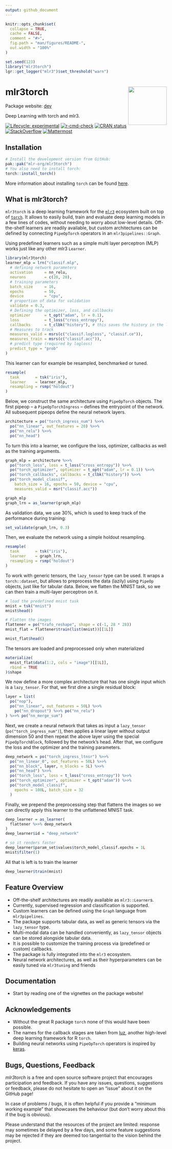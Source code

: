 ```yaml
---
output: github_document
---
```


<!-- README.md is generated from README.Rmd. Please edit that file -->

```r
knitr::opts_chunk$set(
  collapse = TRUE,
  cache = FALSE,
  comment = "#>",
  fig.path = "man/figures/README-",
  out.width = "100%"
)

set.seed(123)
library("mlr3torch")
lgr::get_logger("mlr3")$set_threshold("warn")
```



# mlr3torch <img src="man/figures/logo.svg" align="right" width = "120" />

Package website: [dev](https://mlr3torch.mlr-org.com/)

Deep Learning with torch and mlr3.

<!-- badges: start -->
[![Lifecycle: experimental](https://img.shields.io/badge/lifecycle-experimental-orange.svg)](https://lifecycle.r-lib.org/articles/stages.html#experimental)
[![r-cmd-check](https://github.com/mlr-org/mlr3torch/actions/workflows/r-cmd-check.yml/badge.svg)](https://github.com/mlr-org/mlr3torch/actions/workflows/r-cmd-check.yml)
[![CRAN status](https://www.r-pkg.org/badges/version/mlr3torch)](https://CRAN.R-project.org/package=mlr3torch)
[![StackOverflow](https://img.shields.io/badge/stackoverflow-mlr3-orange.svg)](https://stackoverflow.com/questions/tagged/mlr3)
[![Mattermost](https://img.shields.io/badge/chat-mattermost-orange.svg)](https://lmmisld-lmu-stats-slds.srv.mwn.de/mlr_invite/)
<!-- badges: end -->

## Installation

```r
# Install the development version from GitHub:
pak::pak("mlr-org/mlr3torch")
# You also need to install torch:
torch::install_torch()
```

More information about installing `torch` can be found [here](https://torch.mlverse.org/docs/articles/installation.html).

## What is mlr3torch?

`mlr3torch` is a deep learning framework for the [`mlr3`](https://mlr-org.com) ecosystem built on top of [`torch`](https://torch.mlverse.org/).
It allows to easily build, train and evaluate deep learning models in a few lines of codes, without needing to worry about low-level details.
Off-the-shelf learners are readily available, but custom architectures can be defined by connecting `PipeOpTorch` operators in an `mlr3pipelines::Graph`.

Using predefined learners such as a simple multi layer perceptron (MLP) works just like any other mlr3 `Learner`.

```r
library(mlr3torch)
learner_mlp = lrn("classif.mlp",
  # defining network parameters
  activation     = nn_relu,
  neurons        = c(20, 20),
  # training parameters
  batch_size     = 16,
  epochs         = 50,
  device         = "cpu",
  # proportion of data for validation
  validate = 0.3,
  # Defining the optimizer, loss, and callbacks
  optimizer      = t_opt("adam", lr = 0.1),
  loss           = t_loss("cross_entropy"),
  callbacks      = t_clbk("history"), # this saves the history in the learner
  # Measures to track
  measures_valid = msrs(c("classif.logloss", "classif.ce")),
  measures_train = msrs(c("classif.acc")),
  # predict type (required by logloss)
  predict_type = "prob"
)
```

This learner can for example be resampled, benchmarked or tuned.

```r
resample(
  task       = tsk("iris"),
  learner    = learner_mlp,
  resampling = rsmp("holdout")
)
```

Below, we construct the same architecture using `PipeOpTorch` objects.
The first pipeop -- a `PipeOpTorchIngress` -- defines the entrypoint of the network.
All subsequent pipeops define the neural network layers.

```r
architecture = po("torch_ingress_num") %>>%
  po("nn_linear", out_features = 20) %>>%
  po("nn_relu") %>>%
  po("nn_head")
```

To turn this into a learner, we configure the loss, optimizer, callbacks as well as the training arguments.

```r
graph_mlp = architecture %>>%
  po("torch_loss", loss = t_loss("cross_entropy")) %>>%
  po("torch_optimizer", optimizer = t_opt("adam", lr = 0.1)) %>>%
  po("torch_callbacks", callbacks = t_clbk("history")) %>>%
  po("torch_model_classif",
    batch_size = 16, epochs = 50, device = "cpu",
    measures_valid = msr("classif.acc"))

graph_mlp
graph_lrn = as_learner(graph_mlp)
```

As validation data, we use 30%, which is used to keep track of the performance during training:

```r
set_validate(graph_lrn, 0.3)
```

Then, we evaluate the network using a simple holdout resampling.

```r
resample(
  task       = tsk("iris"),
  learner    = graph_lrn,
  resampling = rsmp("holdout")
)
```

To work with generic tensors, the `lazy_tensor` type can be used.
It wraps a `torch::dataset`, but allows to preprocess the data (lazily) using `PipeOp` objects, just like for tabular data.
Below, we flatten the MNIST task, so we can then train a multi-layer perceptron on it.

```r
# load the predefined mnist task
mnist = tsk("mnist")
mnist$head()

# Flatten the images
flattener = po("trafo_reshape", shape = c(-1, 28 * 28))
mnist_flat = flattener$train(list(mnist))[[1L]]

mnist_flat$head()
```

The tensors are loaded and preprocessed only when materialized

```r
materialize(
  mnist_flat$data(1:2, cols = "image")[[1L]],
  rbind = TRUE
)$shape
```

We now define a more complex architecture that has one single input which is a `lazy_tensor`.
For that, we first dine a single residual block:

```r
layer = list(
  po("nop"),
  po("nn_linear", out_features = 50L) %>>%
    po("nn_dropout") %>>% po("nn_relu")
) %>>% po("nn_merge_sum")

```

Next, we create a neural network that takes as input a `lazy_tensor` (`po("torch_ingress_num")`), then applies a linear layer without output dimension 50 and then repeat the above layer using the special `PipeOpTorchBlock`, followed by the network's head.
After that, we configure the loss and the optimizer and the training parameters.

```r
deep_network = po("torch_ingress_ltnsr") %>>%
  po("nn_linear_0", out_features = 50L) %>>%
  po("nn_block", layer, n_blocks = 5L) %>>%
  po("nn_head") %>>%
  po("torch_loss", loss = t_loss("cross_entropy")) %>>%
  po("torch_optimizer", optimizer = t_opt("adam")) %>>%
  po("torch_model_classif",
    epochs = 100L, batch_size = 32
  )
```

Finally, we prepend the preprocessing step that flattens the images so we can directly apply this learner to the unflattened MNIST task.

```r
deep_learner = as_learner(
  flattener %>>% deep_network
)
deep_learner$id = "deep_network"
```

```r
# so it renders faster
deep_learner$param_set$values$torch_model_classif.epochs = 1L
mnist$filter(1)
```

All that is left is to train the learner

```r
deep_learner$train(mnist)
```

## Feature Overview

* Off-the-shelf architectures are readily available as `mlr3::Learner`s.
* Currently, supervised regression and classification is supported.
* Custom learners can be defined using the `Graph` language from `mlr3pipelines`.
* The package supports tabular data, as well as generic tensors via the `lazy_tensor` type.
* Multi-modal data can be handled conveniently, as `lazy_tensor` objects can be stored alongside tabular data.
* It is possible to customize the training process via (predefined or custom) callbacks.
* The package is fully integrated into the `mlr3` ecosystem.
* Neural network architectures, as well as their hyperparameters can be easily tuned via `mlr3tuning` and friends

## Documentation

* Start by reading one of the vignettes on the package website!

## Acknowledgements

* Without the great R package `torch` none of this would have been possible.
* The names for the callback stages are taken from [luz](https://mlverse.github.io/luz/), another high-level deep learning framework for R `torch`.
* Building neural networks using `PipeOpTorch` operators is inspired by [keras](https://keras.io/).

## Bugs, Questions, Feedback

*mlr3torch* is a free and open source software project that
encourages participation and feedback. If you have any issues,
questions, suggestions or feedback, please do not hesitate to open an
“issue” about it on the GitHub page\!

In case of problems / bugs, it is often helpful if you provide a
“minimum working example” that showcases the behaviour (but don’t
worry about this if the bug is obvious).

Please understand that the resources of the project are limited:
response may sometimes be delayed by a few days, and some feature
suggestions may be rejected if they are deemed too tangential to the
vision behind the project.
